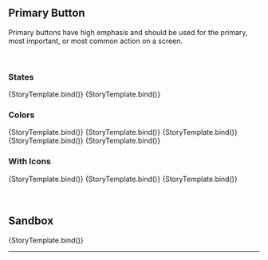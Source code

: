 

<Meta title="Button/Primary" component={Button} argTypes={argTypes} />


## Primary Button

Primary buttons have high emphasis and should be used for the primary, most important, or most common action on a screen.

<br />

### States

<Canvas>
  <Story name="Default" args={{ children: "Default" }}>
    {StoryTemplate.bind()}
  </Story>
  <Story name="Disabled" args={{ children: "Disabled", disabled: true }}>
    {StoryTemplate.bind()}
  </Story>
</Canvas>

### Colors

<Canvas>
  <Story name="Primary" args={{ children: "Primary", color: "primary" }}>
    {StoryTemplate.bind()}
  </Story>
  <Story name="Greyscale" args={{ children: "Greyscale", color: "greyscale" }}>
    {StoryTemplate.bind()}
  </Story>
  <Story name="Green" args={{ children: "Green", color: "green" }}>
    {StoryTemplate.bind()}
  </Story>
  <Story name="Yellow" args={{ children: "Yellow", color: "yellow" }}>
    {StoryTemplate.bind()}
  </Story>
  <Story name="Error" args={{ children: "Error", color: "error" }}>
    {StoryTemplate.bind()}
  </Story>
</Canvas>

### With Icons

<Canvas>
  <Story
    name="Start Icon"
    args={{ ...iconPlacementProps("primary").start.args }}
    parameters={{ ...iconPlacementProps("primary").start.parameters }}
  >
    {StoryTemplate.bind()}
  </Story>
  <Story
    name="End Icon"
    args={{ ...iconPlacementProps("primary").end.args }}
    parameters={{ ...iconPlacementProps("primary").end.parameters }}
  >
    {StoryTemplate.bind()}
  </Story>
  <Story
    name="Double Icons"
    args={{ ...iconPlacementProps("primary").double.args }}
    parameters={{ ...iconPlacementProps("primary").double.parameters }}
  >
    {StoryTemplate.bind()}
  </Story>
</Canvas>

<br />
<br />
<br />

## Sandbox

<Canvas>
  <Story
    name="Sandbox"
    args={{ children: "Primary", color: "primary", variant: "primary" }}
  >
    {StoryTemplate.bind()}
  </Story>
</Canvas>

<ArgsTable of={colorButton} story="Sandbox" />

<hr />
